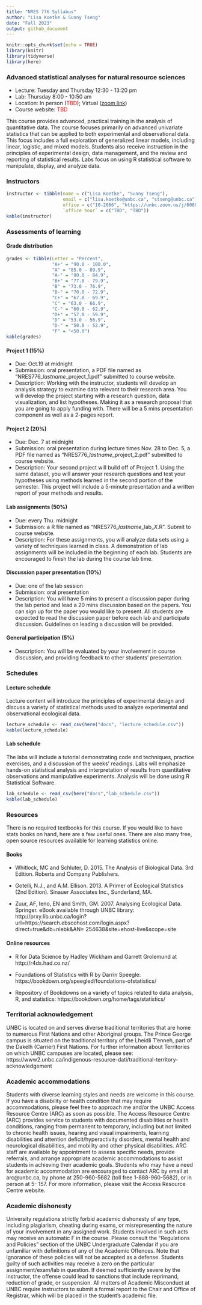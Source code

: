 ```yaml
---
title: "NRES 776 Syllabus"
author: "Lisa Koetke & Sunny Tseng"
date: "Fall 2023"
output: github_document
---
```


```r
knitr::opts_chunk$set(echo = TRUE)
library(knitr)
library(tidyverse)
library(here)
```

### Advanced statistical analyses for natural resource sciences

- Lecture: Tuesday and Thursday 12:30 - 13:20 pm
- Lab: Thursday 8:00 - 10:50 am
- Location: In person (<span style="color: red;">TBD</span>); Virtual ([zoom link](https://unbc.zoom.us/j/64078816232?pwd=TytUa2pnR1AyTmFYd2p5TXcrajhuZz09))
- Course website: <span style="color: red;">TBD</span>


This course provides advanced, practical training in the analysis of quantitative data. The course focuses primarily on advanced univariate statistics that can be applied to both experimental and observational data. This focus includes a full exploration of generalized linear models, including linear, logistic, and mixed models. Students also receive instruction in the principles of experimental design, data management, and the review and reporting of statistical results. Labs focus on using R statistical software to manipulate, display, and analyze data.


### Instructors


```r
instructor <- tibble(name = c("Lisa Koetke", "Sunny Tseng"),
                     email = c("lisa.koetke@unbc.ca", "stseng@unbc.ca"),
                     office = c("10-2086", "https://unbc.zoom.us/j/6088522970?pwd=cjJhOVRqMmk0bkJ1N2tJajJrTWNYdz09"),
                     `office hour` = c("TBD", "TBD"))
kable(instructor)

```




### Assessments of learning

#### Grade distribution

```r
grades <- tibble(Letter = "Percent",
                 "A+" = "90.0 - 100.0",
                 "A" = "85.0 - 89.9",
                 "A-" = "80.0 - 84.9",
                 "B+" = "77.0 - 79.9",
                 "B" = "73.0 - 76.9",
                 "B-" = "70.0 - 72.9",
                 "C+" = "67.0 - 69.9",
                 "C" = "63.0 - 66.9",
                 "C-" = "60.0 - 62.9",
                 "D+" = "57.0 - 59.9",
                 "D" = "53.0 - 56.9",
                 "D-" = "50.0 - 52.9",
                 "F" = "<50.0")
kable(grades)

```

#### Project 1 (15%)
- Due: Oct.19 at midnight
- Submission: oral presentation, a PDF file named as "NRES776_*lastname*_project_1.pdf" submitted to course website.
- Description: Working with the instructor, students will develop an analysis strategy to examine data relevant to their research area. You will develop the project starting with a research question, data visualization, and list hypotheses. Making it as a research proposal that you are going to apply funding with. There will be a 5 mins presentation component as well as a 2-pages report.


#### Project 2 (20%)
- Due: Dec. 7 at midnight
- Submission: oral presentation during lecture times Nov. 28 to Dec. 5, a PDF file named as "NRES776_*lastname*_project_2.pdf" submitted to course website.
- Description: Your second project will build off of Project 1. Using the same dataset, you will answer your research questions and test your hypotheses using methods learned in the second portion of the semester. This project will include a 5-minute presentation and a written report of your methods and results.

#### Lab assignments (50%)
- Due: every Thu. midnight
- Submission: a R file named as "NRES776_*lastname*_lab_*X*.R". Submit to course website.
- Description: For these assignments, you will analyze
data sets using a variety of techniques learned in class. A demonstration of lab assignments will be included in the beginning of each lab. Students are encouraged to finish the lab during the course lab time.


#### Discussion paper presentation (10%)
- Due: one of the lab session
- Submission: oral presentation
- Description: You will have 5 mins to present a discussion paper during the lab period and lead a 20 mins discussion based on the papers. You can sign up for the paper you would like to present. All students are expected to read the discussion paper before each lab and participate discussion. Guidelines on leading a discussion will be provided.

#### General participation (5%)
- Description: You will be evaluated by your involvement in course discussion, and providing feedback to other students' presentation. 





### Schedules

#### Lecture schedule

Lecture content will introduce the principles of experimental design and discuss a variety of statistical methods used to
analyze experimental and observational ecological data.

```r
lecture_schedule <- read_csv(here("docs", "lecture_schedule.csv"))
kable(lecture_schedule)

```

#### Lab schedule

The labs will include a tutorial demonstrating code and techniques, practice exercises, and a discussion of the weeks’ readings. Labs will emphasize hands-on statistical analysis and interpretation of results from quantitative observations and manipulative experiments. Analysis will be done using R Statistical Software.

```r
lab_schedule <- read_csv(here("docs","lab_schedule.csv"))
kable(lab_schedule)

```





### Resources

There is no required textbooks for this course. If you would like to have stats books on hand, here are a few useful ones. There are also many free, open source resources available for learning statistics online. 

#### Books

- Whitlock, MC and Schluter, D. 2015. The Analysis of Biological Data. 3rd Edition. Roberts and Company
Publishers.

- Gotelli, N.J., and A.M. Ellison. 2013. A Primer of Ecological Statistics (2nd Edition). Sinauer Associates
Inc., Sunderland, MA.

- Zuur, AF, Ieno, EN and Smith, GM. 2007. Analysing Ecological Data. Springer. eBook available through
UNBC library: http://prxy.lib.unbc.ca/login?url=https://search.ebscohost.com/login.aspx?direct=true&db=nlebk&AN= 254638&site=ehost-live&scope=site

#### Online resources

- R for Data Science by Hadley Wickham and Garrett Grolemund at http://r4ds.had.co.nz/

- Foundations of Statistics with R by Darrin Speegle: https://bookdown.org/speegled/foundations-ofstatistics/

- Repository of Bookdowns on a variety of topics related to data analysis, R, and statistics:
https://bookdown.org/home/tags/statistics/


### Territorial acknowledgement

UNBC is located on and serves diverse traditional territories that are home to numerous First Nations and other Aboriginal groups. The Prince George campus is situated on the traditional territory of the Lheidli T’enneh, part of the Dakelh (Carrier) First Nations. For further information about Territories on which UNBC campuses are located, please see: https://www2.unbc.ca/indigenous-resource-dati/traditional-territory-acknowledgement


### Academic accommodations

Students with diverse learning styles and needs are welcome in this course. If you have a disability or health condition that may require accommodations, please feel free to approach me and/or the UNBC Access Resource Centre (ARC) as soon as possible. The Access Resource Centre (ARC) provides service to students with documented disabilities or health conditions, ranging from permanent to temporary, including but not limited to chronic health issues, hearing and visual impairments, learning disabilities and attention deficit/hyperactivity disorders, mental health and neurological disabilities, and mobility and other physical disabilities. ARC staff are available by appointment to assess specific needs, provide referrals, and arrange appropriate academic accommodations to assist students in achieving their academic goals. Students who may have a need for academic accommodation are encouraged to contact ARC by email at arc@unbc.ca, by phone at 250-960-5682 (toll free 1-888-960-5682), or in person at 5- 157. For more information, please visit the Access Resource Centre website.

### Academic dishonesty

University regulations strictly forbid academic dishonesty of any type, including plagiarism, cheating during exams, or misrepresenting the nature of your involvement in any assigned work. Students involved in such acts may receive an automatic F in the course. Please consult the “Regulations and Policies” section of the UNBC Undergraduate Calendar if you are unfamiliar with definitions of any of the Academic Offences. Note that ignorance of these policies will not be accepted as a defense. Students guilty of such activities may receive a zero on the particular assignment/exam/lab in question. If deemed sufficiently severe by the instructor, the offense could lead to sanctions that include reprimand, reduction of grade, or suspension. All matters of Academic Misconduct at UNBC require instructors to submit a formal report to the Chair and Office of Registrar, which will be placed in the student’s academic file.
